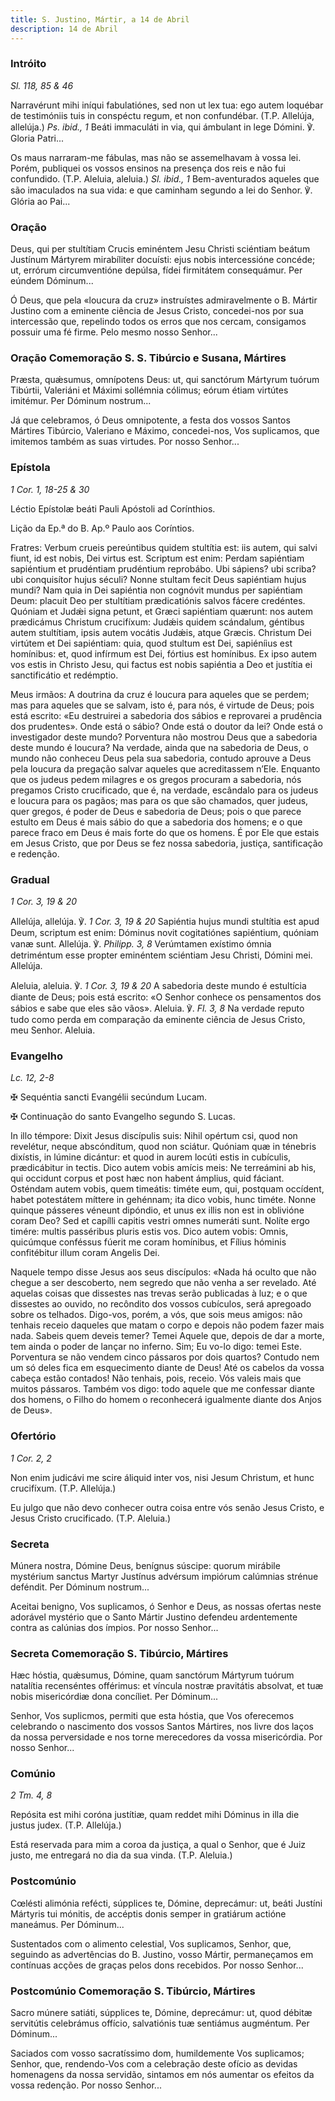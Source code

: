 ```yaml
---
title: S. Justino, Mártir, a 14 de Abril
description: 14 de Abril
---
```


### Intróito

<em>Sl. 118, 85 & 46</em>

<div class="side-by-side not-content">

Narravérunt mihi iníqui fabulatiónes, sed non ut lex tua: ego autem loquébar de testimóniis tuis in conspéctu regum, et non confundébar. (T.P. Allelúja, allelúja.) <em>Ps. ibid., 1</em> Beáti immaculáti in via, qui ámbulant in lege Dómini. ℣. Gloria Patri...

Os maus narraram-me fábulas, mas não se assemelhavam à vossa lei. Porém, publiquei os vossos ensinos na presença dos reis e não fui confundido. (T.P. Aleluia, aleluia.) <em>Sl. ibid., 1</em> Bem-aventurados aqueles que são imaculados na sua vida: e que caminham segundo a lei do Senhor. ℣. Glória ao Pai...

</div>

### Oração

<div class="side-by-side not-content">

Deus, qui per stultítiam Crucis eminéntem Jesu Christi sciéntiam beátum Justínum Mártyrem mirabíliter docuísti: ejus nobis intercessióne concéde; ut, errórum circumventióne depúlsa, fídei firmitátem consequámur. Per eúndem Dóminum...

Ó Deus, que pela «loucura da cruz» instruístes admiravelmente o B. Mártir Justino com a eminente ciência de Jesus Cristo, concedei-nos por sua intercessão que, repelindo todos os erros que nos cercam, consigamos possuir uma fé firme. Pelo mesmo nosso Senhor...

</div>

### Oração Comemoração S. S. Tibúrcio e Susana, Mártires

<div class="side-by-side not-content">

Præsta, quǽsumus, omnípotens Deus: ut, qui sanctórum Mártyrum tuórum Tibúrtii, Valeriáni et Máximi sollémnia cólimus; eórum étiam virtútes imitémur. Per Dóminum nostrum...

Já que celebramos, ó Deus omnipotente, a festa dos vossos Santos Mártires Tibúrcio, Valeriano e Máximo, concedei-nos, Vos suplicamos, que imitemos também as suas virtudes. Por nosso Senhor...

</div>

### Epístola

<em>1 Cor. 1, 18-25 & 30</em>

<div class="side-by-side not-content">

Léctio Epístolæ beáti Pauli Apóstoli ad Corínthios.

Lição da Ep.ª do B. Ap.º Paulo aos Coríntios.

Fratres: Verbum crueis pereúntibus quidem stultítia est: iis autem, qui salvi fiunt, id est nobis, Dei virtus est. Scriptum est enim: Perdam sapiéntiam sapiéntium et prudéntiam prudéntium reprobábo. Ubi sápiens? ubi scriba? ubi conquisítor hujus séculi? Nonne stultam fecit Deus sapiéntiam hujus mundi? Nam quia in Dei sapiéntia non cognóvit mundus per sapiéntiam Deum: placuit Deo per stultítiam prædicatiónis salvos fácere credéntes. Quóniam et Judǽi signa petunt, et Græci sapiéntiam quærunt: nos autem prædicámus Christum crucifíxum: Judǽis quidem scándalum, géntibus autem stultítiam, ipsis autem vocátis Judǽis, atque Græcis. Christum Dei virtútem et Dei sapiéntiam: quia, quod stultum est Dei, sapiéníius est homínibus: et, quod infírmum est Dei, fórtius est homínibus. Ex ipso autem vos estis in Christo Jesu, qui factus est nobis sapiéntia a Deo et justítia ei sanctificátio et redémptio.

Meus irmãos: A doutrina da cruz é loucura para aqueles que se perdem; mas para aqueles que se salvam, isto é, para nós, é virtude de Deus; pois está escrito: «Eu destruirei a sabedoria dos sábios e reprovarei a prudência dos prudentes». Onde está o sábio? Onde está o doutor da lei? Onde está o investigador deste mundo? Porventura não mostrou Deus que a sabedoria deste mundo é loucura? Na verdade, ainda que na sabedoria de Deus, o mundo não conheceu Deus pela sua sabedoria, contudo aprouve a Deus pela loucura da pregação salvar aqueles que acreditassem n’Ele. Enquanto que os judeus pedem milagres e os gregos procuram a sabedoria, nós pregamos Cristo crucificado, que é, na verdade, escândalo para os judeus e loucura para os pagãos; mas para os que são chamados, quer judeus, quer gregos, é poder de Deus e sabedoria de Deus; pois o que parece estulto em Deus é mais sábio do que a sabedoria dos homens; e o que parece fraco em Deus é mais forte do que os homens. É por Ele que estais em Jesus Cristo, que por Deus se fez nossa sabedoria, justiça, santificação e redenção.

</div>

### Gradual

<em>1 Cor. 3, 19 & 20</em>

<div class="side-by-side not-content">

Allelúja, allelúja. ℣. <em>1 Cor. 3, 19 & 20</em> Sapiéntia hujus mundi stultítia est apud Deum, scriptum est enim: Dóminus novit cogitatiónes sapiéntium, quóniam vanæ sunt. Allelúja. ℣. <em>Philipp. 3, 8</em> Verúmtamen exístimo ómnia detriméntum esse propter eminéntem sciéntiam Jesu Christi, Dómini mei. Allelúja.

Aleluia, aleluia. ℣. <em>1 Cor. 3, 19 & 20</em> A sabedoria deste mundo é estultícia diante de Deus; pois está escrito: «O Senhor conhece os pensamentos dos sábios e sabe que eles são vãos». Aleluia. ℣. <em>Fl. 3, 8</em> Na verdade reputo tudo como perda em comparação da eminente ciência de Jesus Cristo, meu Senhor. Aleluia.

</div>

### Evangelho

<em>Lc. 12, 2-8</em>

<div class="side-by-side not-content">

<span class="cross text-red-500">✠</span> Sequéntia sancti Evangélii secúndum Lucam.

<span class="cross text-red-500">✠</span> Continuação do santo Evangelho segundo S. Lucas.

In illo témpore: Dixit Jesus discípulis suis: Nihil opértum csi, quod non revelétur, neque abscónditum, quod non sciátur. Quóniam quæ in ténebris dixístis, in lúmine dicántur: et quod in aurem locúti estis in cubículis, prædicábitur in tectis. Dico autem vobis amícis meis: Ne terreámini ab his, qui occidunt corpus et post hæc non habent ámplius, quid fáciant. Osténdam autem vobis, quem timeátis: timéte eum, qui, postquam occídent, habet potestátem míttere in gehénnam; ita dico vobis, hunc timéte. Nonne quinque pásseres véneunt dipóndio, et unus ex illis non est in oblivióne coram Deo? Sed et capílli capitis vestri omnes numeráti sunt. Nolíte ergo timére: multis passéribus pluris estis vos. Dico autem vobis: Omnis, quicúmque conféssus fúerit me coram homínibus, et Fílius hóminis confitébitur illum coram Angelis Dei.

Naquele tempo disse Jesus aos seus discípulos: «Nada há oculto que não chegue a ser descoberto, nem segredo que não venha a ser revelado. Até aquelas coisas que dissestes nas trevas serão publicadas à luz; e o que dissestes ao ouvido, no recôndito dos vossos cubículos, será apregoado sobre os telhados. Digo-vos, porém, a vós, que sois meus amigos: não tenhais receio daqueles que matam o corpo e depois não podem fazer mais nada. Sabeis quem deveis temer? Temei Aquele que, depois de dar a morte, tem ainda o poder de lançar no inferno. Sim; Eu vo-lo digo: temei Este. Porventura se não vendem cinco pássaros por dois quartos? Contudo nem um só deles fica em esquecimento diante de Deus! Até os cabelos da vossa cabeça estão contados! Não tenhais, pois, receio. Vós valeis mais que muitos pássaros. Também vos digo: todo aquele que me confessar diante dos homens, o Filho do homem o reconhecerá igualmente diante dos Anjos de Deus».

</div>

### Ofertório

<em>1 Cor. 2, 2</em>

<div class="side-by-side not-content">

Non enim judicávi me scire áliquid inter vos, nisi Jesum Christum, et hunc crucifíxum. (T.P. Allelúja.)

Eu julgo que não devo conhecer outra coisa entre vós senão Jesus Cristo, e Jesus Cristo crucificado. (T.P. Aleluia.)

</div>

### Secreta

<div class="side-by-side not-content">

Múnera nostra, Dómine Deus, benígnus súscipe: quorum mirábile mystérium sanctus Martyr Justínus advérsum impiórum calúmnias strénue deféndit. Per Dóminum nostrum...

Aceitai benigno, Vos suplicamos, ó Senhor e Deus, as nossas ofertas neste adorável mystério que o Santo Mártir Justino defendeu ardentemente contra as calúnias dos ímpios. Por nosso Senhor...

</div>

### Secreta Comemoração S. Tibúrcio, Mártires

<div class="side-by-side not-content">

Hæc hóstia, quǽsumus, Dómine, quam sanctórum Mártyrum tuórum natalítia recenséntes offérimus: et víncula nostræ pravitátis absolvat, et tuæ nobis misericórdiæ dona concíliet. Per Dóminum...

Senhor, Vos suplicmos, permiti que esta hóstia, que Vos oferecemos celebrando o nascimento dos vossos Santos Mártires, nos livre dos laços da nossa perversidade e nos torne merecedores da vossa misericórdia. Por nosso Senhor...

</div>

### Comúnio

<em>2 Tm. 4, 8</em>

<div class="side-by-side not-content">

Repósita est mihi coróna justítiæ, quam reddet mihi Dóminus in illa die justus judex. (T.P. Allelúja.)

Está reservada para mim a coroa da justiça, a qual o Senhor, que é Juiz justo, me entregará no dia da sua vinda. (T.P. Aleluia.)

</div>

### Postcomúnio

<div class="side-by-side not-content">

Cœlésti alimónia refécti, súpplices te, Dómine, deprecámur: ut, beáti Justíni Mártyris tui mónitis, de accéptis donis semper in gratiárum actióne maneámus. Per Dóminum...

Sustentados com o alimento celestial, Vos suplicamos, Senhor, que, seguindo as advertências do B. Justino, vosso Mártir, permaneçamos em contínuas acções de graças pelos dons recebidos. Por nosso Senhor...

</div>

### Postcomúnio Comemoração S. Tibúrcio, Mártires

<div class="side-by-side not-content">

Sacro múnere satiáti, súpplices te, Dómine, deprecámur: ut, quod débitæ servitútis celebrámus offício, salvatiónis tuæ sentiámus augméntum. Per Dóminum...

Saciados com vosso sacratíssimo dom, humildemente Vos suplicamos; Senhor, que, rendendo-Vos com a celebração deste ofício as devidas homenagens da nossa servidão, sintamos em nós aumentar os efeitos da vossa redenção. Por nosso Senhor...

</div>
